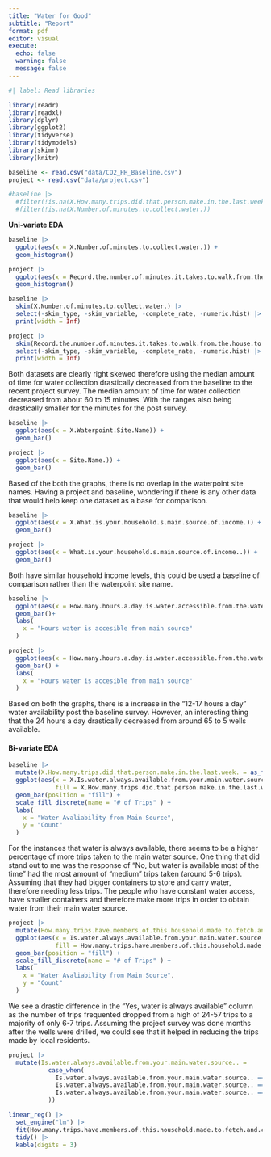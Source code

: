 ```yaml
---
title: "Water for Good"
subtitle: "Report"
format: pdf
editor: visual
execute:
  echo: false 
  warning: false
  message: false
---
```


```r
#| label: Read libraries

library(readr)
library(readxl)
library(dplyr)
library(ggplot2)
library(tidyverse)
library(tidymodels)
library(skimr)
library(knitr)

baseline <- read.csv("data/CO2_HH_Baseline.csv")
project <- read.csv("data/project.csv")
```

```r

#baseline |>
  #filter(!is.na(X.How.many.trips.did.that.person.make.in.the.last.week.)) |>
  #filter(!is.na(X.Number.of.minutes.to.collect.water.))
```

**Uni-variate EDA**

```r

baseline |>
  ggplot(aes(x = X.Number.of.minutes.to.collect.water.)) + 
  geom_histogram()
```

```r

project |>
  ggplot(aes(x = Record.the.number.of.minutes.it.takes.to.walk.from.the.house.to.the.water.point..collect.the.water..including.waiting.in.line..and.return.home..)) +
  geom_histogram()
```

```r
baseline |>
  skim(X.Number.of.minutes.to.collect.water.) |>
  select(-skim_type, -skim_variable, -complete_rate, -numeric.hist) |>
  print(width = Inf)
```

```r
project |>
  skim(Record.the.number.of.minutes.it.takes.to.walk.from.the.house.to.the.water.point..collect.the.water..including.waiting.in.line..and.return.home..) |>
  select(-skim_type, -skim_variable, -complete_rate, -numeric.hist) |>
  print(width = Inf)
```

Both datasets are clearly right skewed therefore using the median amount of time for water collection drastically decreased from the baseline to the recent project survey. The median amount of time for water collection decreased from about 60 to 15 minutes. With the ranges also being drastically smaller for the minutes for the post survey.

```r
baseline |>
  ggplot(aes(x = X.Waterpoint.Site.Name)) +
  geom_bar() 
```

```r
project |>
  ggplot(aes(x = Site.Name.)) +
  geom_bar()
```

Based of the both the graphs, there is no overlap in the waterpoint site names. Having a project and baseline, wondering if there is any other data that would help keep one dataset as a base for comparison.

```r
baseline |>
  ggplot(aes(x = X.What.is.your.household.s.main.source.of.income.)) +
  geom_bar()
```

```r
project |>
  ggplot(aes(x = What.is.your.household.s.main.source.of.income..)) +
  geom_bar()
```

Both have similar household income levels, this could be used a baseline of comparison rather than the waterpoint site name.

```r
baseline |>
  ggplot(aes(x = How.many.hours.a.day.is.water.accessible.from.the.water.point..How.many.hours.per.day.is.water.supplied.on.average.)) +
  geom_bar()+ 
  labs(
    x = "Hours water is accesible from main source"
  )
```

```r

project |>
  ggplot(aes(x = How.many.hours.a.day.is.water.accessible.from.the.water.point..)) +
  geom_bar() + 
  labs(
    x = "Hours water is accesible from main source"
  )
```

Based on both the graphs, there is a increase in the "12-17 hours a day" water availability post the baseline survey. However, an interesting thing that the 24 hours a day drastically decreased from around 65 to 5 wells available.

#### Bi-variate EDA

```r
baseline |>
  mutate(X.How.many.trips.did.that.person.make.in.the.last.week. = as_factor(X.How.many.trips.did.that.person.make.in.the.last.week.)) |>
  ggplot(aes(x = X.Is.water.always.available.from.your.main.water.source., 
             fill = X.How.many.trips.did.that.person.make.in.the.last.week.)) +
  geom_bar(position = "fill") +
  scale_fill_discrete(name = "# of Trips" ) +
  labs(
    x = "Water Avaliability from Main Source", 
    y = "Count"
  )
```

For the instances that water is always available, there seems to be a higher percentage of more trips taken to the main water source. One thing that did stand out to me was the response of "No, but water is available most of the time" had the most amount of "medium" trips taken (around 5-6 trips). Assuming that they had bigger containers to store and carry water, therefore needing less trips. The people who have constant water access, have smaller containers and therefore make more trips in order to obtain water from their main water source.

```r
project |>
  mutate(How.many.trips.have.members.of.this.household.made.to.fetch.and.collect.water.in.the.past.week..last.7.days... = as_factor(How.many.trips.have.members.of.this.household.made.to.fetch.and.collect.water.in.the.past.week..last.7.days...)) |>
  ggplot(aes(x = Is.water.always.available.from.your.main.water.source.., 
             fill = How.many.trips.have.members.of.this.household.made.to.fetch.and.collect.water.in.the.past.week..last.7.days...)) +
  geom_bar(position = "fill") +
  scale_fill_discrete(name = "# of Trips" ) +
  labs(
    x = "Water Avaliability from Main Source", 
    y = "Count"
  )
```

We see a drastic difference in the "Yes, water is always available" column as the number of trips frequented dropped from a high of 24-57 trips to a majority of only 6-7 trips. Assuming the project survey was done months after the wells were drilled, we could see that it helped in reducing the trips made by local residents.

```r
project |>
  mutate(Is.water.always.available.from.your.main.water.source.. = 
           case_when(
             Is.water.always.available.from.your.main.water.source.. == "No, water is only available occasionally" ~ 0,
             Is.water.always.available.from.your.main.water.source.. == "No, but water is available most of the time" ~ 1,
             Is.water.always.available.from.your.main.water.source.. == "Yes, water is always available" ~ 2
           ))

```

```r

linear_reg() |>
  set_engine("lm") |>
  fit(How.many.trips.have.members.of.this.household.made.to.fetch.and.collect.water.in.the.past.week..last.7.days... ~ Is.water.always.available.from.your.main.water.source.., data = project) |>
  tidy() |>
  kable(digits = 3)
```
